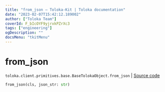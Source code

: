 ```yaml
---
title: "from_json — Toloka-Kit | Toloka documentation"
date: "2023-02-07T15:42:12.189002"
author: ["Toloka Team"]
coverId: F_bIcOYF9yjrxkPZrXc3
tags: ["engineering"]
ogDescription: ""
docsMenu: "tkitMenu"
---
```


# from_json
`toloka.client.primitives.base.BaseTolokaObject.from_json` | [Source code](https://github.com/Toloka/toloka-kit/blob/v1.1.3/src/client/primitives/base.py#L334)

```python
from_json(cls, json_str: str)
```